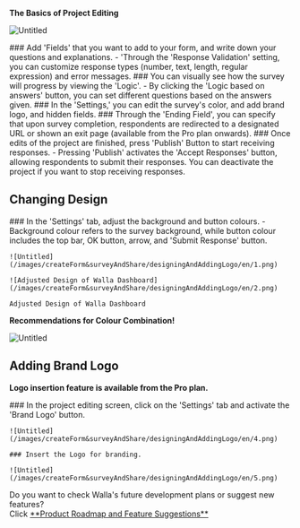 
<Callout type='info' emoji="🔔">**The Basics of Project Editing**</Callout>

![Untitled](/images/createForm&surveyAndShare/designingAndAddingLogo/en/0.png)

<Steps>
    ### Add 'Fields' that you want to add to your form, and write down your questions and explanations.
    - 'Through the 'Response Validation' setting, you can customize response types (number, text, length, regular
    expression) and error messages.
    ### You can visually see how the survey will progress by viewing the 'Logic'.
    - By clicking the 'Logic based on answers' button, you can set different questions based on the answers given.
    ### In the 'Settings,' you can edit the survey's color, and add brand logo, and hidden fields.
    ### Through the 'Ending Field', you can specify that upon survey completion, respondents are redirected to a
    designated URL or shown an exit page (available from the Pro plan onwards).
    ### Once edits of the project are finished, press 'Publish' Button to start receiving responses.
    - Pressing 'Publish' activates the 'Accept Responses' button, allowing respondents to submit their responses. You
    can deactivate the project if you want to stop receiving responses.
</Steps>


## Changing Design

<Steps>
    ### In the 'Settings' tab, adjust the background and button colours.
    - Background colour refers to the survey background, while button colour includes the top bar, OK button, arrow, and
    'Submit Response' button.

    ![Untitled](/images/createForm&surveyAndShare/designingAndAddingLogo/en/1.png)

    ![Adjusted Design of Walla Dashboard](/images/createForm&surveyAndShare/designingAndAddingLogo/en/2.png)

    Adjusted Design of Walla Dashboard
</Steps>

<Callout type='info' emoji="🔔">**Recommendations for Colour Combination!**</Callout>

![Untitled](/images/createForm&surveyAndShare/designingAndAddingLogo/en/3.png)

## Adding Brand Logo

<Callout type='warning' emoji="⚠️">**Logo insertion feature is available from the Pro plan.**</Callout>

<Steps>
    ### In the project editing screen, click on the 'Settings' tab and activate the 'Brand Logo' button.

    ![Untitled](/images/createForm&surveyAndShare/designingAndAddingLogo/en/4.png)

    ### Insert the Logo for branding.

    ![Untitled](/images/createForm&surveyAndShare/designingAndAddingLogo/en/5.png)
</Steps>

<Callout type='info' emoji="🔔">
    Do you want to check Walla's future development plans or suggest new features? <br/>Click <a
    href='https://google.com'
    target="_blank"
    rel="noopener noreferrer"
    style={{textDecoration: 'underline'}}>**Product
    Roadmap and Feature Suggestions**</a>
</Callout>